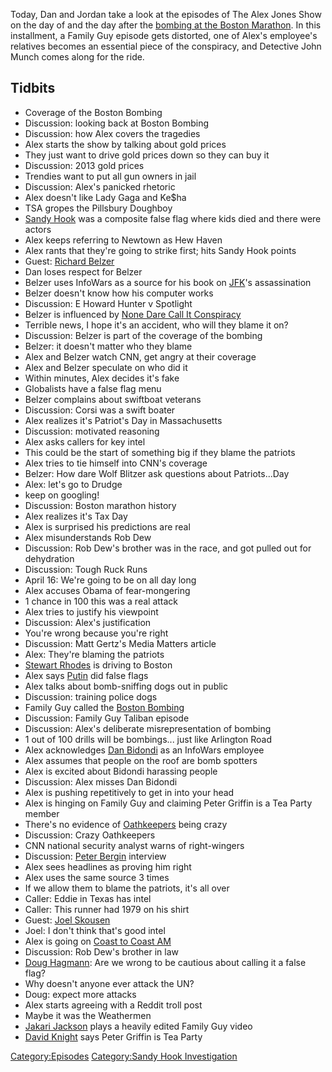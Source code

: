 {{DEFAULTSORT:
    #_EPISODE_0349:April 15-16, 2013
}}{{Episode
    | title             = April 15-16, 2013
    | caption           = Listen to this episode on [https://knowledgefight.libsyn.com/knowledge-fight-april-15-16-2013 Libsyn] [https://open.spotify.com/episode/6uk79SuFabCvQOgQm4RexP Spotify], Read the [[Transcript/349: April 15-16, 2013|Unofficial Transcript]]
    | episodeNumber     = 349
    | length            = 03:21:27
    | airDate           = September 30, 2019
    | coverageStartDate = April 15, 2013
    | coverageEndDate   = April 16, 2013
    | episodeType       = [[:Category:Sandy Hook Investigation|Sandy Hook Investigation]]
    | appearance        = [[Richard Belzer]], [[E Hunter Howard]], [[Rob Dew]], [[Matt Gertz]], [[Stewart Rhodes]], [[Dan Bidondi]], [[Peter Bergin]], [[Joel Skousen]], [[Doug Hagmann]], [[Jakari Jackson]], [[David Knight]]
    | previousEpisode   = [[348: September 24-25, 2019]]
    | nextEpisode       = [[350: September 29-30, 2019]]
}}

{{Stub}}

Today, Dan and Jordan take a look at the episodes of The Alex Jones Show on the day of and the day after the [[Boston Marathon Bombing|bombing at the Boston Marathon]]. In this installment, a Family Guy episode gets distorted, one of Alex's employee's relatives becomes an essential piece of the conspiracy, and Detective John Munch comes along for the ride.

==Tidbits==

*Coverage of the Boston Bombing
*Discussion: looking back at Boston Bombing
*Discussion: how Alex covers the tragedies
*Alex starts the show by talking about gold prices
*They just want to drive gold prices down so they can buy it
*Discussion: 2013 gold prices
*Trendies want to put all gun owners in jail
*Discussion: Alex's panicked rhetoric
*Alex doesn't like Lady Gaga and Ke$ha
*TSA gropes the Pillsbury Doughboy
*[[The Sandy Hook Elementary Massacre|Sandy Hook]] was a composite false flag where kids died and there were actors
*Alex keeps referring to Newtown as Hew Haven
*Alex rants that they're going to strike first; hits Sandy Hook points
*Guest: [[Richard Belzer]]
*Dan loses respect for Belzer
*Belzer uses InfoWars as a source for his book on [[JFK]]'s assassination
*Belzer doesn't know how his computer works
*Discussion: E Howard Hunter v Spotlight
*Belzer is influenced by [[None Dare Call It Conspiracy]]
*Terrible news, I hope it's an accident, who will they blame it on?
*Discussion: Belzer is part of the coverage of the bombing
*Belzer: it doesn't matter who they blame
*Alex and Belzer watch CNN, get angry at their coverage
*Alex and Belzer speculate on who did it
*Within minutes, Alex decides it's fake
*Globalists have a false flag menu
*Belzer complains about swiftboat veterans
*Discussion: Corsi was a swift boater
*Alex realizes it's Patriot's Day in Massachusetts
*Discussion: motivated reasoning
*Alex asks callers for key intel
*This could be the start of something big if they blame the patriots
*Alex tries to tie himself into CNN's coverage
*Belzer: How dare Wolf Blitzer ask questions about Patriots...Day
*Alex: let's go to Drudge
*keep on googling!
*Discussion: Boston marathon history
*Alex realizes it's Tax Day
*Alex is surprised his predictions are real
*Alex misunderstands Rob Dew
*Discussion: Rob Dew's brother was in the race, and got pulled out for dehydration
*Discussion: Tough Ruck Runs
*April 16: We're going to be on all day long
*Alex accuses Obama of fear-mongering
*1 chance in 100 this was a real attack
*Alex tries to justify his viewpoint
*Discussion: Alex's justification
*You're wrong because you're right
*Discussion: Matt Gertz's Media Matters article
*Alex: They're blaming the patriots
*[[Stewart Rhodes]] is driving to Boston
*Alex says [[Vladimir Putin|Putin]] did false flags
*Alex talks about bomb-sniffing dogs out in public
*Discussion: training police dogs
*Family Guy called the [[Boston Marathon Bombing|Boston Bombing]]
*Discussion: Family Guy Taliban episode
*Discussion: Alex's deliberate misrepresentation of bombing
*1 out of 100 drills will be bombings... just like Arlington Road
*Alex acknowledges [[Dan Bidondi]] as an InfoWars employee
*Alex assumes that people on the roof are bomb spotters
*Alex is excited about Bidondi harassing people
*Discussion: Alex misses Dan Bidondi
*Alex is pushing repetitively to get in into your head
*Alex is hinging on Family Guy and claiming Peter Griffin is a Tea Party member
*There's no evidence of [[Oathkeepers]] being crazy
*Discussion: Crazy Oathkeepers
*CNN national security analyst warns of right-wingers
*Discussion: [[Peter Bergin]] interview
*Alex sees headlines as proving him right
*Alex uses the same source 3 times
*If we allow them to blame the patriots, it's all over
*Caller: Eddie in Texas has intel
*Caller: This runner had 1979 on his shirt
*Guest: [[Joel Skousen]]
*Joel: I don't think that's good intel
*Alex is going on [[Coast to Coast AM]]
*Discussion: Rob Dew's brother in law
*[[Doug Hagmann]]: Are we wrong to be cautious about calling it a false flag?
*Why doesn't anyone ever attack the UN?
*Doug: expect more attacks
*Alex starts agreeing with a Reddit troll post
*Maybe it was the Weathermen
*[[Jakari Jackson]] plays a heavily edited Family Guy video
*[[David Knight]] says Peter Griffin is Tea Party

[[Category:Episodes]]
[[Category:Sandy Hook Investigation]]

